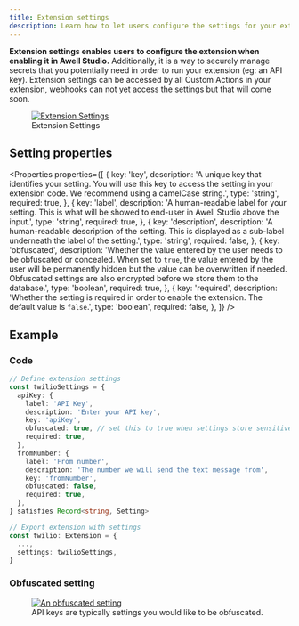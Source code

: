 ```yaml
---
title: Extension settings
description: Learn how to let users configure the settings for your extension
---
```


**Extension settings enables users to configure the extension when enabling it in Awell Studio.** Additionally, it is a way to securely manage secrets that you potentially need in order to run your extension (eg: an API key). Extension settings can be accessed by all Custom Actions in your extension, webhooks can not yet access the settings but that will come soon.

<figure className="w-full flex flex-col justify-center text-center relative">
  <div className="bg-white w-full sm:w-8/12 dark:sm:w-9/12 mx-auto rounded-md dark:p-12 mx-auto">
    <a
      href="https://res.cloudinary.com/da7x4rzl4/image/upload/v1678793819/Developer%20portal/ExtensionSettings.png"
      target="_blank"
      title="Extension Settings"
    >
      <img
        src="https://res.cloudinary.com/da7x4rzl4/image/upload/v1678793819/Developer%20portal/ExtensionSettings.png"
        alt="Extension Settings"
      />
    </a>
  </div>
  <figcaption className="dark:text-slate-400 pt-4">
    Extension Settings
  </figcaption>
</figure>

## Setting properties

<Properties
  properties={[
    {
      key: 'key',
      description:
        'A unique key that identifies your setting. You will use this key to access the setting in your extension code. We recommend using a camelCase string.',
      type: 'string',
      required: true,
    },
    {
      key: 'label',
      description:
        'A human-readable label for your setting. This is what will be showed to end-user in Awell Studio above the input.',
      type: 'string',
      required: true,
    },
    {
      key: 'description',
      description:
        'A human-readable description of the setting. This is displayed as a sub-label underneath the label of the setting.',
      type: 'string',
      required: false,
    },
    {
      key: 'obfuscated',
      description:
        'Whether the value entered by the user needs to be obfuscated or concealed. When set to `true`, the value entered by the user will be permanently hidden but the value can be overwritten if needed. Obfuscated settings are also encrypted before we store them to the database.',
      type: 'boolean',
      required: true,
    },
    {
      key: 'required',
      description:
        'Whether the setting is required in order to enable the extension. The default value is `false`.',
      type: 'boolean',
      required: false,
    },
  ]}
/>

## Example

### Code

```typescript
// Define extension settings
const twilioSettings = {
  apiKey: {
    label: 'API Key',
    description: 'Enter your API key',
    key: 'apiKey',
    obfuscated: true, // set this to true when settings store sensitive data
    required: true,
  },
  fromNumber: {
    label: 'From number',
    description: 'The number we will send the text message from',
    key: 'fromNumber',
    obfuscated: false,
    required: true,
  },
} satisfies Record<string, Setting>

// Export extension with settings
const twilio: Extension = {
  ...,
  settings: twilioSettings,
}
```

### Obfuscated setting

<figure className="w-full flex flex-col justify-center text-center relative">
  <div className="">
    <a
      href="https://res.cloudinary.com/da7x4rzl4/image/upload/v1678352315/Developer%20portal/obfuscated_setting.png"
      target="_blank"
      title="An obfuscated setting"
    >
      <img
        src="https://res.cloudinary.com/da7x4rzl4/image/upload/v1678352315/Developer%20portal/obfuscated_setting.png"
        alt="An obfuscated setting"
        className="w-full sm:w-9/12 mx-auto rounded-md"
      />
    </a>
  </div>
  <figcaption className="dark:text-slate-400 pt-2">
    API keys are typically settings you would like to be obfuscated.
  </figcaption>
</figure>
